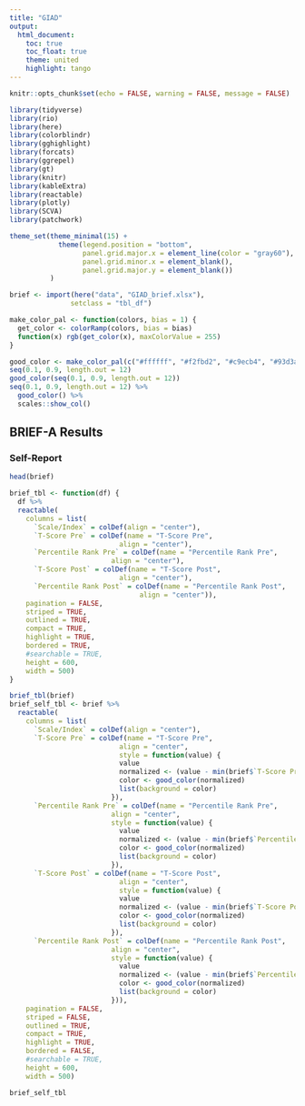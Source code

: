 ```yaml
---
title: "GIAD"
output:
  html_document:
    toc: true
    toc_float: true
    theme: united
    highlight: tango
---
```


```r
knitr::opts_chunk$set(echo = FALSE, warning = FALSE, message = FALSE)
```

```r
library(tidyverse)
library(rio)
library(here)
library(colorblindr)
library(gghighlight)
library(forcats)
library(ggrepel)
library(gt)
library(knitr)
library(kableExtra)
library(reactable)
library(plotly)
library(SCVA)
library(patchwork)

theme_set(theme_minimal(15) +
            theme(legend.position = "bottom",
                  panel.grid.major.x = element_line(color = "gray60"),
                  panel.grid.minor.x = element_blank(),
                  panel.grid.major.y = element_blank())
          )

brief <- import(here("data", "GIAD_brief.xlsx"),
               setclass = "tbl_df") 

```

```r
make_color_pal <- function(colors, bias = 1) {
  get_color <- colorRamp(colors, bias = bias)
  function(x) rgb(get_color(x), maxColorValue = 255)
}

good_color <- make_color_pal(c("#ffffff", "#f2fbd2", "#c9ecb4", "#93d3ab", "#35b0ab"), bias = 2)
seq(0.1, 0.9, length.out = 12)
good_color(seq(0.1, 0.9, length.out = 12))
seq(0.1, 0.9, length.out = 12) %>% 
  good_color() %>% 
  scales::show_col()
```

## BRIEF-A Results {.tabset .tabset-fade .tabset-pills}

### Self-Report

```r
head(brief)

brief_tbl <- function(df) {
  df %>% 
  reactable(
    columns = list(
      `Scale/Index` = colDef(align = "center"),
      `T-Score Pre` = colDef(name = "T-Score Pre",
                           align = "center"),
      `Percentile Rank Pre` = colDef(name = "Percentile Rank Pre",
                         align = "center"),
      `T-Score Post` = colDef(name = "T-Score Post",
                           align = "center"),
      `Percentile Rank Post` = colDef(name = "Percentile Rank Post",
                                align = "center")),
    pagination = FALSE,
    striped = TRUE,
    outlined = TRUE,
    compact = TRUE,
    highlight = TRUE,
    bordered = TRUE,
    #searchable = TRUE,
    height = 600,
    width = 500)
}

brief_tbl(brief)
brief_self_tbl <- brief %>% 
  reactable(
    columns = list(
      `Scale/Index` = colDef(align = "center"),
      `T-Score Pre` = colDef(name = "T-Score Pre",
                           align = "center",
                           style = function(value) {
                           value
                           normalized <- (value - min(brief$`T-Score Pre`)) / (max(brief$`T-Score Pre`) - min(brief$`T-Score Pre`))
                           color <- good_color(normalized)
                           list(background = color)
                         }),
      `Percentile Rank Pre` = colDef(name = "Percentile Rank Pre",
                         align = "center",
                         style = function(value) {
                           value
                           normalized <- (value - min(brief$`Percentile Rank Pre`)) / (max(brief$`Percentile Rank Pre`) - min(brief$`Percentile Rank Pre`))
                           color <- good_color(normalized)
                           list(background = color)
                         }),
      `T-Score Post` = colDef(name = "T-Score Post",
                           align = "center",
                           style = function(value) {
                           value
                           normalized <- (value - min(brief$`T-Score Post`)) / (max(brief$`T-Score Post`) - min(brief$`T-Score Post`))
                           color <- good_color(normalized)
                           list(background = color)
                         }),
      `Percentile Rank Post` = colDef(name = "Percentile Rank Post",
                         align = "center",
                         style = function(value) {
                           value
                           normalized <- (value - min(brief$`Percentile Rank Post`)) / (max(brief$`Percentile Rank Post`) - min(brief$`Percentile Rank Post`))
                           color <- good_color(normalized)
                           list(background = color)
                         })),
    pagination = FALSE,
    striped = FALSE,
    outlined = TRUE,
    compact = TRUE,
    highlight = TRUE,
    bordered = FALSE,
    #searchable = TRUE,
    height = 600,
    width = 500)
```


```r
brief_self_tbl
```
